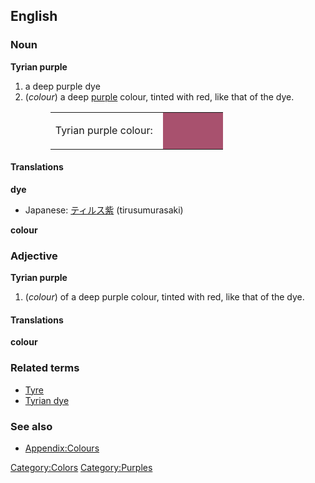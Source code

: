 {{Wikipedia}}
==English==

===Noun===
'''Tyrian purple'''
# a deep purple dye
#(''colour'') a deep [[purple]] colour, tinted with red, like that of the dye.
#:<table><tr><td>Tyrian purple colour: &nbsp;</td><td bgcolor="#A8516E" width="80">&nbsp; </td></tr></table>

====Translations====
'''dye'''
{{top}}
*Japanese: [[ティルス紫]] (tirusumurasaki)
{{mid}}
{{bottom}}

'''colour'''
{{top}}
{{mid}}
{{bottom}}

===Adjective===
'''Tyrian purple'''
#(''colour'') of a deep purple colour, tinted with red, like that of the dye.

====Translations====
'''colour'''
{{top}}
{{mid}}
{{bottom}}

===Related terms===
*[[Tyre]]
*[[Tyrian dye]]

===See also===
*[[Wiktionary_Appendix:Colours|Appendix:Colours]]

[[Category:Colors]]
[[Category:Purples]]